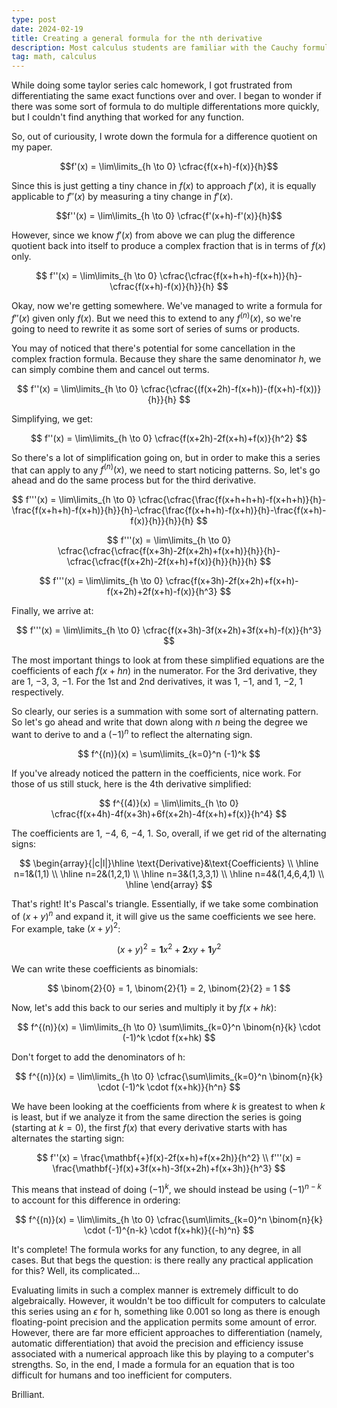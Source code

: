 ```yaml
---
type: post
date: 2024-02-19
title: Creating a general formula for the nth derivative
description: Most calculus students are familiar with the Cauchy formula for repeated integration. What if there was a similar formula, but for differentiation?
tag: math, calculus
---
```


While doing some taylor series calc homework, I got frustrated from differentiating the same exact functions over and over. I began to wonder if there was some sort of formula to do multiple differentations more quickly, but I couldn't find anything that worked for any function.

So, out of curiousity, I wrote down the formula for a difference quotient on my paper.

$$f'(x) = \lim\limits_{h \to 0} \cfrac{f(x+h)-f(x)}{h}$$

Since this is just getting a tiny chance in $f(x)$ to approach $f'(x)$, it is equally applicable to $f''(x)$ by measuring a tiny change in $f'(x)$.

$$f''(x) = \lim\limits_{h \to 0} \cfrac{f'(x+h)-f'(x)}{h}$$

However, since we know $f'(x)$ from above we can plug the difference quotient back into itself to produce a complex fraction that is in terms of $f(x)$ only.

$$ f''(x) = \lim\limits_{h \to 0} \cfrac{\cfrac{f(x+h+h)-f(x+h)}{h}-\cfrac{f(x+h)-f(x)}{h}}{h} $$

Okay, now we're getting somewhere. We've managed to write a formula for $f''(x)$ given only $f(x)$. But we need this to extend to any $f^{(n)}(x)$, so we're going to need to rewrite it as some sort of series of sums or products.

You may of noticed that there's potential for some cancellation in the complex fraction formula. Because they share the same denominator $h$, we can simply combine them and cancel out terms.

$$ f''(x) = \lim\limits_{h \to 0} \cfrac{\cfrac{(f(x+2h)-f(x+h))-(f(x+h)-f(x))}{h}}{h} $$

Simplifying, we get:

$$ f''(x) = \lim\limits_{h \to 0} \cfrac{f(x+2h)-2f(x+h)+f(x)}{h^2} $$

So there's a lot of simplification going on, but in order to make this a series that can apply to any $f^{(n)}(x)$, we need to start noticing patterns. So, let's go ahead and do the same process but for the third derivative.

$$ f'''(x) = \lim\limits_{h \to 0} \cfrac{\cfrac{\frac{f(x+h+h+h)-f(x+h+h)}{h}-\frac{f(x+h+h)-f(x+h)}{h}}{h}-\cfrac{\frac{f(x+h+h)-f(x+h)}{h}-\frac{f(x+h)-f(x)}{h}}{h}}{h} $$

$$ f'''(x) = \lim\limits_{h \to 0} \cfrac{\cfrac{\cfrac{f(x+3h)-2f(x+2h)+f(x+h)}{h}}{h}-\cfrac{\cfrac{f(x+2h)-2f(x+h)+f(x)}{h}}{h}}{h} $$

$$ f'''(x) = \lim\limits_{h \to 0} \cfrac{f(x+3h)-2f(x+2h)+f(x+h)-f(x+2h)+2f(x+h)-f(x)}{h^3} $$

Finally, we arrive at:

$$ f'''(x) = \lim\limits_{h \to 0} \cfrac{f(x+3h)-3f(x+2h)+3f(x+h)-f(x)}{h^3} $$

The most important things to look at from these simplified equations are the coefficients of each $f(x+hn)$ in the numerator. For the 3rd derivative, they are $1$, $-3$, $3$, $-1$. For the 1st and 2nd derivatives, it was $1$, $-1$, and $1$, $-2$, $1$ respectively.

So clearly, our series is a summation with some sort of alternating pattern. So let's go ahead and write that down along with $n$ being the degree we want to derive to and a $(-1)^n$ to reflect the alternating sign.

$$ f^{(n)}(x) = \sum\limits_{k=0}^n (-1)^k $$

If you've already noticed the pattern in the coefficients, nice work. For those of us still stuck, here is the 4th derivative simplified:

$$ f^{(4)}(x) = \lim\limits_{h \to 0} \cfrac{f(x+4h)-4f(x+3h)+6f(x+2h)-4f(x+h)+f(x)}{h^4} $$

The coefficients are $1$, $-4$, $6$, $-4$, $1$. So, overall, if we get rid of the alternating signs:

$$ \begin{array}{|c|l|}\hline \text{Derivative}&\text{Coefficients} \\ \hline n=1&(1,1) \\ \hline n=2&(1,2,1) \\ \hline n=3&(1,3,3,1) \\ \hline n=4&(1,4,6,4,1) \\ \hline \end{array} $$

That's right! It's Pascal's triangle.  Essentially, if we take some combination of $(x+y)^n$ and expand it, it will give us the same coefficients we see here. For example, take $(x+y)^2$:

$$(x+y)^2 = \mathbf{1}x^2 + \mathbf{2}xy + \mathbf{1}y^2 $$

We can write these coefficients as binomials:

$$ \binom{2}{0} = 1, \binom{2}{1} = 2, \binom{2}{2} = 1 $$

Now, let's add this back to our series and multiply it by $f(x+hk)$:

$$ f^{(n)}(x) = \lim\limits_{h \to 0} \sum\limits_{k=0}^n \binom{n}{k} \cdot (-1)^k \cdot f(x+hk) $$

Don't forget to add the denominators of h:

$$ f^{(n)}(x) = \lim\limits_{h \to 0} \cfrac{\sum\limits_{k=0}^n \binom{n}{k} \cdot (-1)^k \cdot f(x+hk)}{h^n} $$

We have been looking at the coefficients from where $k$ is greatest to when $k$ is least, but if we analyze it from the same direction the series is going (starting at $k=0$), the first $f(x)$ that every derivative starts with has alternates the starting sign:

$$ f''(x) = \frac{\mathbf{+}f(x)-2f(x+h)+f(x+2h)}{h^2} \\ f'''(x) = \frac{\mathbf{-}f(x)+3f(x+h)-3f(x+2h)+f(x+3h)}{h^3} $$

This means that instead of doing $(-1)^k$, we should instead be using $(-1)^{n-k}$ to account for this difference in ordering:

$$ f^{(n)}(x) = \lim\limits_{h \to 0} \cfrac{\sum\limits_{k=0}^n \binom{n}{k} \cdot (-1)^{n-k} \cdot f(x+hk)}{(-h)^n} $$

It's complete! The formula works for any function, to any degree, in all cases. But that begs the question: is there really any practical application for this? Well, its complicated...

Evaluating limits in such a complex manner is extremely difficult to do algebraically. However, it wouldn't be too difficult for computers to calculate this series using an $\epsilon$ for h, something like 0.001 so long as there is enough floating-point precision and the application permits some amount of error. However, there are far more efficient approaches to differentiation (namely, automatic differentiation) that avoid the precision and efficiency issuse associated with a numerical approach like this by playing to a computer's strengths. So, in the end, I made a formula for an equation that is too difficult for humans and too inefficient for computers. 



Brilliant.  
